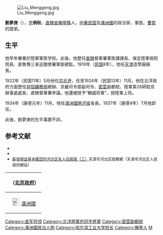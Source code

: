 [[File:Liu_Menggeng.jpg|thumb]]

'''劉夢庚'''（{{bd|1881年||1937年後|}}），[[表字|字]]'''炳秋'''，[[直隸省|直隸省]][[撫寧縣|撫寧縣]]人，[[中華民国|中華民国]]及[[滿洲國|滿洲國]]的政治家、軍医。[[曹锟|曹锟]]的盟弟。

==生平==
他早年畢業於陸軍軍医学校。此後，他歷任[[河北省_(中華民國)|直隸]]督軍署軍医課課長、保定陸軍病院院長、直魯豫三省巡閱使署軍医總監。1919年（[[民国紀元|民国]]8年），他任[[天津市|天津]]造幣廠廠長。

1922年（民国11年）5月他任[[京兆尹|京兆尹]]，任至1924年（民国13年）11月。他在北洋政府方面歷任[[井陘礦務局|井陘礦務局]]總辦、京畿司令部副司令、[[密雲縣|密雲]]副都統、陸軍第26師駐京辦事處處長、直隸督軍署参議。他還被授予“輯威将軍”，授陸軍上将。

1934年（康德元年）11月，他任[[滿洲國|滿洲國]][[熱河省_(滿洲國)|熱河省]]省長。1937年（康德4年）7月他卸任。

此後，劉夢庚的生平事蹟不詳。

== 参考文献 ==
* <span style="font-size:90%;">{{Cite book<!--|和書-->|author = 徐友春主編|title = 民国人物大辞典 增訂版|year = 2007|publisher = 河北人民出版社|isbn = 978-7-202-03014-1}}</span>
* <span style="font-size:90%;">{{Cite book<!--|和書-->|author = 劉寿林等編|title = 民国職官年表|year = 1995|publisher = [[中華書局|中華書局]]|isbn = 7-101-01320-1}}</span>
*<span style="font-size:90%;">[https://archive.is/20121128015729/http://www.tjhbq.gov.cn/ReadNews.asp?NewsID=4701 新發現並基本確認的河北区名人旧居居（三）]天津市河北区政務網（天津市河北区人民政府網站）</span>

{| class="wikitable" style="margin:0 auto"
|- 
!　{{CHN1912}}（[[中华民国北京政府|北京政府]]）
{{先代次代|[[京兆尹|京兆尹]]|<small>1922年5月 - 1924年11月|[[孫振家|孫振家]]|[[王芝祥|王芝祥]]}}
|- 
!　[[File:Flag_of_Manchukuo.svg|25px]] [[滿洲國|滿洲國]]
{{先代次代|[[熱河省_(滿洲國)|熱河省長]]|<small>1934年11月 - 1937年7月</small>|[[張海鵬|張海鵬]]|[[金名世|金名世]]}}
|}

{{北京市市长|京兆}}
{{热河行政长官|伪}}
{{DEFAULTSORT:Liu劉}}
[[Category:直军将领|Category:直军将领]]
[[Category:北洋將軍府冠字將軍|Category:北洋將軍府冠字將軍]]
[[Category:密雲副都統|Category:密雲副都統]]
[[Category:滿洲國政治人物|Category:滿洲國政治人物]]
[[Category:哈尔滨工业大学校长|Category:哈尔滨工业大学校长]]
[[Category:撫寧人|Category:撫寧人]]
[[Category:劉姓|M]]